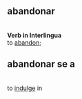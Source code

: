 == abandonar == <br>  ''' Verb in Interlingua ''' <br> to [[abandon]]; 

== abandonar se a == <br> to [[indulge]] in